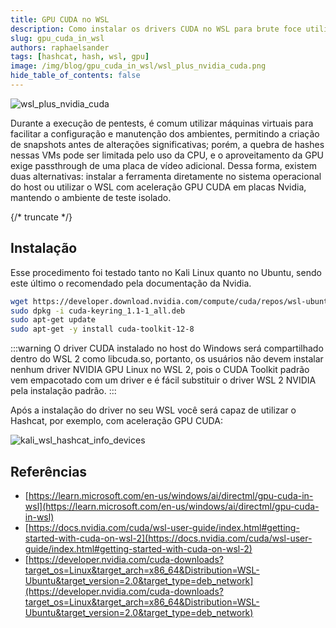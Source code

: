 ```yaml
---
title: GPU CUDA no WSL
description: Como instalar os drivers CUDA no WSL para brute foce utilizando o Hashcat.
slug: gpu_cuda_in_wsl
authors: raphaelsander
tags: [hashcat, hash, wsl, gpu]
image: /img/blog/gpu_cuda_in_wsl/wsl_plus_nvidia_cuda.png
hide_table_of_contents: false
---
```


![wsl_plus_nvidia_cuda](/img/blog/gpu_cuda_in_wsl/wsl_plus_nvidia_cuda.png)

Durante a execução de pentests, é comum utilizar máquinas virtuais para
facilitar a configuração e manutenção dos ambientes, permitindo a criação de
snapshots antes de alterações significativas; porém, a quebra de hashes nessas
VMs pode ser limitada pelo uso da CPU, e o aproveitamento da GPU exige
passthrough de uma placa de vídeo adicional. Dessa forma, existem duas
alternativas: instalar a ferramenta diretamente no sistema operacional do host
ou utilizar o WSL com aceleração GPU CUDA em placas Nvidia, mantendo o ambiente
de teste isolado.

{/* truncate */}

## Instalação

Esse procedimento foi testado tanto no Kali Linux quanto no Ubuntu, sendo este
último o recomendado pela documentação da Nvidia.

```bash
wget https://developer.download.nvidia.com/compute/cuda/repos/wsl-ubuntu/x86_64/cuda-keyring_1.1-1_all.deb
sudo dpkg -i cuda-keyring_1.1-1_all.deb
sudo apt-get update
sudo apt-get -y install cuda-toolkit-12-8
```

:::warning
O driver CUDA instalado no host do Windows será compartilhado dentro do WSL 2
como libcuda.so, portanto, os usuários não devem instalar nenhum driver NVIDIA
GPU Linux no WSL 2, pois o CUDA Toolkit padrão vem empacotado com um driver e é
fácil substituir o driver WSL 2 NVIDIA pela instalação padrão.
:::

Após a instalação do driver no seu WSL você será capaz de utilizar o Hashcat,
por exemplo, com aceleração GPU CUDA:

![kali_wsl_hashcat_info_devices](/img/blog/gpu_cuda_in_wsl/kali_wsl_hashcat_info_devices.png)

## Referências

- [https://learn.microsoft.com/en-us/windows/ai/directml/gpu-cuda-in-wsl](https://learn.microsoft.com/en-us/windows/ai/directml/gpu-cuda-in-wsl)
- [https://docs.nvidia.com/cuda/wsl-user-guide/index.html#getting-started-with-cuda-on-wsl-2](https://docs.nvidia.com/cuda/wsl-user-guide/index.html#getting-started-with-cuda-on-wsl-2)
- [https://developer.nvidia.com/cuda-downloads?target_os=Linux&target_arch=x86_64&Distribution=WSL-Ubuntu&target_version=2.0&target_type=deb_network](https://developer.nvidia.com/cuda-downloads?target_os=Linux&target_arch=x86_64&Distribution=WSL-Ubuntu&target_version=2.0&target_type=deb_network)
